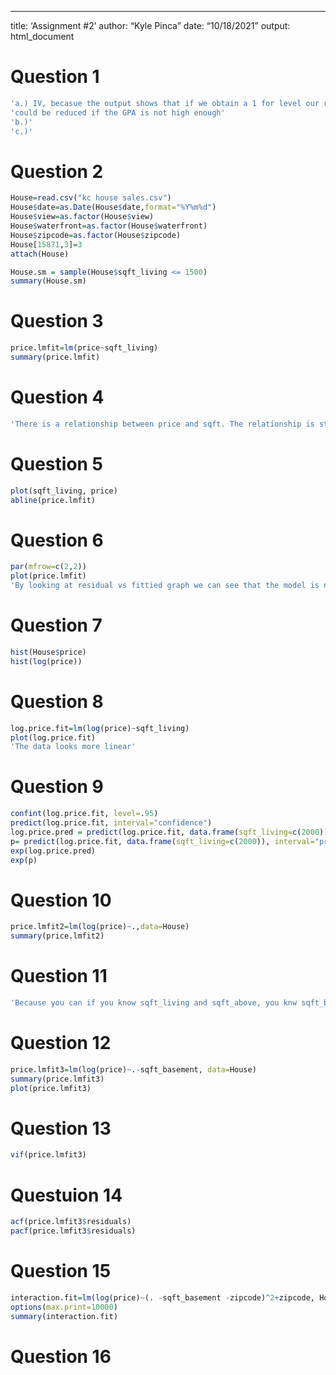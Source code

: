---
title: 'Assignment #2'
author: "Kyle Pinca"
date: "10/18/2021"
output: html_document

# Question 1
```{r}
'a.) IV, becasue the output shows that if we obtain a 1 for level our response increases by 35.However, that number'
'could be reduced if the GPA is not high enough'
'b.)'
'c.)'
```

# Question 2
```{r}
House=read.csv("kc house sales.csv")
House$date=as.Date(House$date,format="%Y%m%d")
House$view=as.factor(House$view)
House$waterfront=as.factor(House$waterfront)
House$zipcode=as.factor(House$zipcode)
House[15871,3]=3
attach(House)

House.sm = sample(House$sqft_living <= 1500)
summary(House.sm)
```
# Question 3
```{r}
price.lmfit=lm(price~sqft_living)
summary(price.lmfit)
```
# Question 4
```{r}
'There is a relationship between price and sqft. The relationship is strong because of how low the p-value is'
```
# Question 5
```{r}
plot(sqft_living, price)
abline(price.lmfit)
```
# Question 6
```{r}
par(mfrow=c(2,2))
plot(price.lmfit)
'By looking at residual vs fittied graph we can see that the model is not linear'
```
# Question 7
```{r}
hist(House$price)
hist(log(price))
```
# Question 8
```{r}
log.price.fit=lm(log(price)~sqft_living)
plot(log.price.fit)
'The data looks more linear'
```
# Question 9
```{r}
confint(log.price.fit, level=.95)
predict(log.price.fit, interval="confidence")
log.price.pred = predict(log.price.fit, data.frame(sqft_living=c(2000)), interval="confidence")
p= predict(log.price.fit, data.frame(sqft_living=c(2000)), interval="prediction")
exp(log.price.pred)
exp(p)
```
# Question 10
```{r}
price.lmfit2=lm(log(price)~.,data=House)
summary(price.lmfit2)


```
# Question 11
```{r}
'Because you can if you know sqft_living and sqft_above, you knw sqft_below'
```
# Question 12
```{r}
price.lmfit3=lm(log(price)~.-sqft_basement, data=House)
summary(price.lmfit3)
plot(price.lmfit3)
```
# Question 13
```{r}
vif(price.lmfit3)
```
# Questuion 14
```{r}
acf(price.lmfit3$residuals)
pacf(price.lmfit3$residuals)
```
# Question 15
```{r}
interaction.fit=lm(log(price)~(. -sqft_basement -zipcode)^2+zipcode, House)
options(max.print=10000)
summary(interaction.fit)
```
# Question 16
```{r}

```
